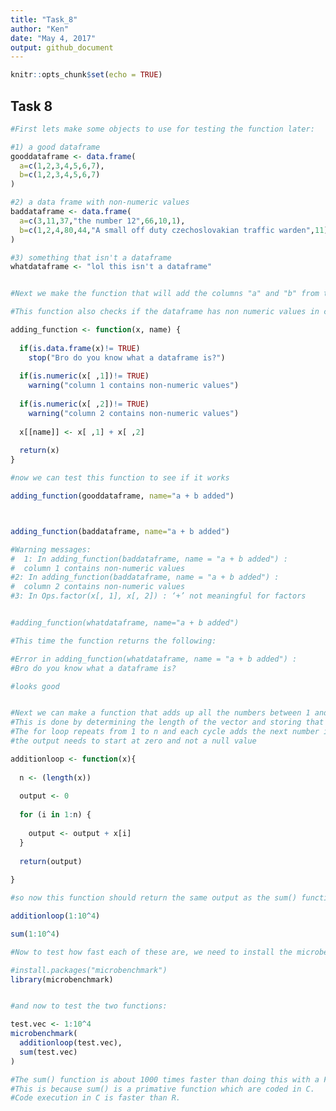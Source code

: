 ```yaml
---
title: "Task_8"
author: "Ken"
date: "May 4, 2017"
output: github_document
---
```


```r
knitr::opts_chunk$set(echo = TRUE)
```

## Task 8


```r
#First lets make some objects to use for testing the function later:

#1) a good dataframe
gooddataframe <- data.frame(
  a=c(1,2,3,4,5,6,7),
  b=c(1,2,3,4,5,6,7)
)

#2) a data frame with non-numeric values
baddataframe <- data.frame(
  a=c(3,11,37,"the number 12",66,10,1),
  b=c(1,2,4,80,44,"A small off duty czechoslovakian traffic warden",11)
)

#3) something that isn't a dataframe
whatdataframe <- "lol this isn't a dataframe"


#Next we make the function that will add the columns "a" and "b" from the dataframe and return the same dataframe with a new column containing the results of that operation and just for fun lets make it so the new column name can be specified by the user.

#This function also checks if the dataframe has non numeric values in column 1 or 2 and if it's actually a dataframe

adding_function <- function(x, name) {
  
  if(is.data.frame(x)!= TRUE)
    stop("Bro do you know what a dataframe is?")
  
  if(is.numeric(x[ ,1])!= TRUE)
    warning("column 1 contains non-numeric values")
  
  if(is.numeric(x[ ,2])!= TRUE)
    warning("column 2 contains non-numeric values")
  
  x[[name]] <- x[ ,1] + x[ ,2] 
  
  return(x)
}

#now we can test this function to see if it works

adding_function(gooddataframe, name="a + b added")



adding_function(baddataframe, name="a + b added")

#Warning messages:
#  1: In adding_function(baddataframe, name = "a + b added") :
#  column 1 contains non-numeric values
#2: In adding_function(baddataframe, name = "a + b added") :
#  column 2 contains non-numeric values
#3: In Ops.factor(x[, 1], x[, 2]) : ‘+’ not meaningful for factors


#adding_function(whatdataframe, name="a + b added")

#This time the function returns the following:

#Error in adding_function(whatdataframe, name = "a + b added") : 
#Bro do you know what a dataframe is?

#looks good


#Next we can make a function that adds up all the numbers between 1 and 10,000 using a for loop
#This is done by determining the length of the vector and storing that as "n"
#The for loop repeats from 1 to n and each cycle adds the next number in that column to the next number
#the output needs to start at zero and not a null value 

additionloop <- function(x){
  
  n <- (length(x))
  
  output <- 0
  
  for (i in 1:n) {
    
    output <- output + x[i]
  }
  
  return(output)
  
}

#so now this function should return the same output as the sum() function:

additionloop(1:10^4)

sum(1:10^4)

#Now to test how fast each of these are, we need to install the microbenchmark pakage first:  

#install.packages("microbenchmark")
library(microbenchmark)


#and now to test the two functions:

test.vec <- 1:10^4
microbenchmark(
  additionloop(test.vec),
  sum(test.vec)
)

#The sum() function is about 1000 times faster than doing this with a For Loop. 
#This is because sum() is a primative function which are coded in C.  
#Code execution in C is faster than R. 

```

